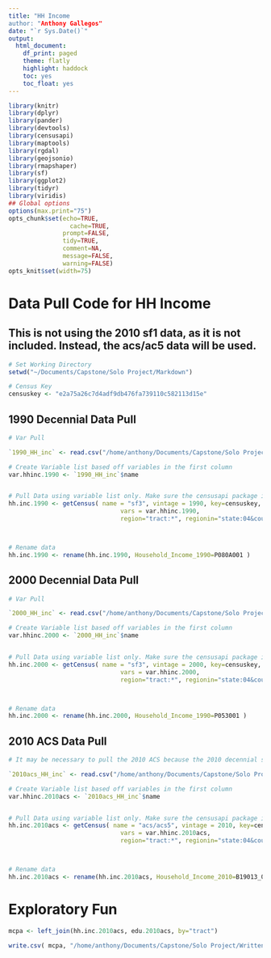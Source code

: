 ```yaml
---
title: "HH Income
author: "Anthony Gallegos"
date: "`r Sys.Date()`"
output:
  html_document:
    df_print: paged
    theme: flatly
    highlight: haddock
    toc: yes
    toc_float: yes
---
```


```r
library(knitr)
library(dplyr)
library(pander)
library(devtools)
library(censusapi)
library(maptools)
library(rgdal)
library(geojsonio)
library(rmapshaper)
library(sf)
library(ggplot2)
library(tidyr)
library(viridis)
## Global options
options(max.print="75")
opts_chunk$set(echo=TRUE,
	             cache=TRUE,
               prompt=FALSE,
               tidy=TRUE,
               comment=NA,
               message=FALSE,
               warning=FALSE)
opts_knit$set(width=75)
```


# Data Pull Code for HH Income

## This is not using the 2010 sf1 data, as it is not included. Instead, the acs/ac5 data will be used.

```r

# Set Working Directory
setwd("~/Documents/Capstone/Solo Project/Markdown")

# Census Key
censuskey <- "e2a75a26c7d4adf9db476fa739110c582113d15e"

```

## 1990 Decennial Data Pull
```r

# Var Pull

`1990_HH_inc` <- read.csv("/home/anthony/Documents/Capstone/Solo Project/Variables/hh_inc/hh_1990.csv")

# Create Variable list based off variables in the first column
var.hhinc.1990 <- `1990_HH_inc`$name


# Pull Data using variable list only. Make sure the censusapi package is loaded.
hh.inc.1990 <- getCensus( name = "sf3", vintage = 1990, key=censuskey,
                               vars = var.hhinc.1990,
                               region="tract:*", regionin="state:04&county:013" )



# Rename data
hh.inc.1990 <- rename(hh.inc.1990, Household_Income_1990=P080A001 )
```


## 2000 Decennial Data Pull
```r

# Var Pull

`2000_HH_inc` <- read.csv("/home/anthony/Documents/Capstone/Solo Project/Variables/hh_inc/hh_2000.csv")

# Create Variable list based off variables in the first column
var.hhinc.2000 <- `2000_HH_inc`$name


# Pull Data using variable list only. Make sure the censusapi package is loaded.
hh.inc.2000 <- getCensus( name = "sf3", vintage = 2000, key=censuskey,
                               vars = var.hhinc.2000,
                               region="tract:*", regionin="state:04&county:013" )



# Rename data
hh.inc.2000 <- rename(hh.inc.2000, Household_Income_1990=P053001 )
```


## 2010 ACS Data Pull
```r

# It may be necessary to pull the 2010 ACS because the 2010 decennial sf1 data is not nearly as comprehensive.

`2010acs_HH_inc` <- read.csv("/home/anthony/Documents/Capstone/Solo Project/Variables/hh_inc/hh_inc_2010acs.csv")

# Create Variable list based off variables in the first column
var.hhinc.2010acs <- `2010acs_HH_inc`$name


# Pull Data using variable list only. Make sure the censusapi package is loaded.
hh.inc.2010acs <- getCensus( name = "acs/acs5", vintage = 2010, key=censuskey,
                               vars = var.hhinc.2010acs,
                               region="tract:*", regionin="state:04&county:013" )



# Rename data
hh.inc.2010acs <- rename(hh.inc.2010acs, Household_Income_2010=B19013_001E )
```

# Exploratory Fun
```r
mcpa <- left_join(hh.inc.2010acs, edu.2010acs, by="tract")

write.csv( mcpa, "/home/anthony/Documents/Capstone/Solo Project/Written CSVs/mcpa.csv", row.names=T)


```




